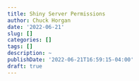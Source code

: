 ```yaml
---
title: Shiny Server Permissions
author: Chuck Horgan
date: '2022-06-21'
slug: []
categories: []
tags: []
description: ~
publishDate: '2022-06-21T16:59:15-04:00'
draft: true
---
```

